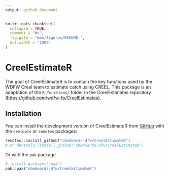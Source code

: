 ```yaml
---
output: github_document
---
```


<!-- README.md is generated from README.Rmd. Please edit that file -->

```r
knitr::opts_chunk$set(
  collapse = TRUE,
  comment = "#>",
  fig.path = "man/figures/README-",
  out.width = "100%"
)
```

# CreelEstimateR

<!-- badges: start -->
<!-- badges: end -->

The goal of CreelEstimateR is to contain the key functions used by the WDFW Creel team to estimate catch using CREEL. This package is an adaptation of the `R_functions/` folder in the CreelEstimates repository ([https://github.com/wdfw-fp/CreelEstimates](https://github.com/wdfw-fp/CreelEstimates)).


## Installation

You can install the development version of CreelEstimateR from [GitHub](https://github.com/) with the `devtools` or `remotes` packages:

``` r
remotes::install_github("cbedwards-dfw/CreelEstimateR")
# or devtools::install_github("cbedwards-dfw/CreelEstimateR")
```

Or with the `pak` package

``` r
# install.packages("pak")
pak::pak("cbedwards-dfw/CreelEstimateR")
```

